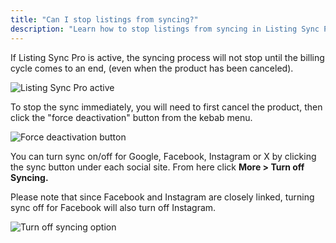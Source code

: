 ```yaml
---
title: "Can I stop listings from syncing?"
description: "Learn how to stop listings from syncing in Listing Sync Pro"
---
```


If Listing Sync Pro is active, the syncing process will not stop until the billing cycle comes to an end, (even when the product has been canceled).

![Listing Sync Pro active](./img/listing-sync-active.jpg)

To stop the sync immediately, you will need to first cancel the product, then click the "force deactivation" button from the kebab menu.

![Force deactivation button](./img/force-deactivation-button.jpg)

You can turn sync on/off for Google, Facebook, Instagram or X by clicking the sync button under each social site. From here click **More > Turn off Syncing.**

Please note that since Facebook and Instagram are closely linked, turning sync off for Facebook will also turn off Instagram.

![Turn off syncing option](./img/turn-off-syncing.jpg)